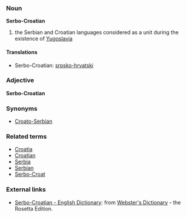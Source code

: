 ===Noun===
'''Serbo-Croatian'''

# the Serbian and Croatian languages considered as a unit during the existence of [[Yugoslavia]]

====Translations====
*Serbo-Croatian: [[srpsko-hrvatski]]

===Adjective===
'''Serbo-Croatian'''

===Synonyms===
*[[Croato-Serbian]]

===Related terms===
*[[Croatia]]
*[[Croatian]]
*[[Serbia]]
*[[Serbian]]
*[[Serbo-Croat]]

=== External links ===
*[http://www.websters-online-dictionary.org/definition/Serbo-Croatian-english/ Serbo-Croatian - English Dictionary]: from [http://www.websters-online-dictionary.org/ Webster's Dictionary] - the Rosetta Edition.